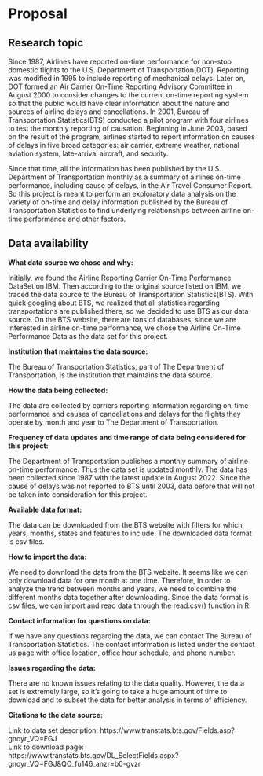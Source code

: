 # Proposal

## Research topic

Since 1987, Airlines have reported on-time performance for non-stop domestic flights to the U.S. Department of Transportation(DOT). Reporting was modified in 1995 to include reporting of mechanical delays. Later on, DOT formed an Air Carrier On-Time Reporting Advisory Committee in August 2000 to consider changes to the current on-time reporting system so that the public would have clear information about the nature and sources of airline delays and cancellations. In 2001, Bureau of Transportation Statistics(BTS) conducted a pilot program with four airlines to test the monthly reporting of causation. Beginning in June 2003, based on the result of the program, airlines started to report information on causes of delays in five broad categories: air carrier, extreme weather, national aviation system, late-arrival aircraft, and security.

Since that time, all the information has been published by the U.S. Department of Transportation monthly as a summary of airlines on-time performance, including cause of delays, in the Air Travel Consumer Report. So this project is meant to perform an exploratory data analysis on the variety of on-time and delay information published by the Bureau of Transportation Statistics to find underlying relationships between airline on-time performance and other factors. 

## Data availability

**What data source we chose and why:**

Initially, we found the Airline Reporting Carrier On-Time Performance DataSet on IBM. Then according to the original source listed on IBM, we traced the data source to the Bureau of Transportation Statistics(BTS). With quick googling about BTS, we realized that all statistics regarding transportations are published there, so we decided to use BTS as our data source. On the BTS website, there are tons of databases, since we are interested in airline on-time performance, we chose the Airline On-Time Performance Data as the data set for this project. 

**Institution that maintains the data source:**

The Bureau of Transportation Statistics, part of The Department of Transportation, is the institution that maintains the data source.

**How the data being collected:	**

The data are collected by carriers reporting information regarding on-time performance and causes of cancellations and delays for the flights they operate by month and year to The Department of Transportation. 

**Frequency of data updates and time range of data being considered for this project:**

The Department of Transportation publishes a monthly summary of airline on-time performance. Thus the data set is updated monthly. The data has been collected since 1987 with the latest update in August 2022. Since the cause of delays was not reported to BTS until 2003, data before that will not be taken into consideration for this project.

**Available data format:**

The data can be downloaded from the BTS website with filters for which years, months, states and features to include. The downloaded data format is csv files.

**How to import the data:**

We need to download the data from the BTS website. It seems like we can only download data for one month at one time. Therefore, in order to analyze the trend between months and years, we need to combine the different months data together after downloading. Since the data format is csv files, we can import and read data through the read.csv() function in R. 

**Contact information for questions on data:**

If we have any questions regarding the data, we can contact The Bureau of Transportation Statistics. The contact information is listed under the contact us page with office location, office hour schedule, and phone number. 

**Issues regarding the data:**

There are no known issues relating to the data quality. However, the data set is extremely large, so it’s going to take a huge amount of time to download and to subset the data for better analysis in terms of efficiency. 


**Citations to the data source:**

Link to data set description: https://www.transtats.bts.gov/Fields.asp?gnoyr_VQ=FGJ \
Link to download page: https://www.transtats.bts.gov/DL_SelectFields.aspx?gnoyr_VQ=FGJ&QO_fu146_anzr=b0-gvzr



